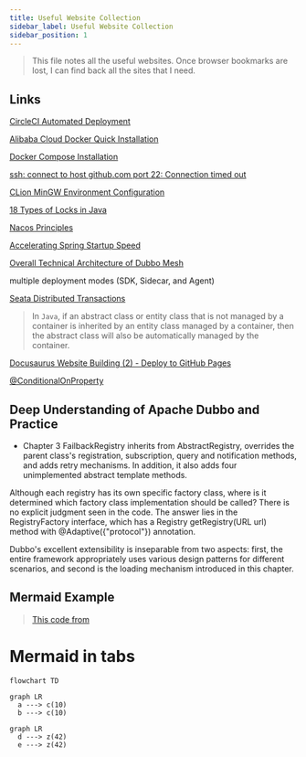```yaml
---
title: Useful Website Collection
sidebar_label: Useful Website Collection
sidebar_position: 1
---
```



> This file notes all the useful websites. Once browser bookmarks are lost, I can find back all the sites that I need.

## Links

[CircleCI Automated Deployment](https://zhuanlan.zhihu.com/p/370550987)

[Alibaba Cloud Docker Quick Installation](https://www.cnblogs.com/hongmaju/p/15598990.html)

[Docker Compose Installation](https://www.cnblogs.com/lihw-study/p/16022277.html)

[ssh: connect to host github.com port 22: Connection timed out](https://blog.csdn.net/hdm314/article/details/119947761)

[CLion MinGW Environment Configuration](https://zhuanlan.zhihu.com/p/43680621)

[18 Types of Locks in Java](https://mp.weixin.qq.com/s/QYJLQN2XsI88Gh0xOxS4MA)

[Nacos Principles](https://mp.weixin.qq.com/s/4QgQ1h9VSJZ4c2tFDm6log)

[Accelerating Spring Startup Speed](https://mp.weixin.qq.com/s/ZMIUXDc7yY64GDE70g3-kA)

[Overall Technical Architecture of Dubbo Mesh](https://www.alibabacloud.com/blog/overall-technical-architecture-of-dubbo-mesh_600029)

multiple deployment modes (SDK, Sidecar, and Agent)

[Seata Distributed Transactions](https://mp.weixin.qq.com/s/cM8XUouYGnUVYwm1qgUqVQ)

> In `Java`, if an abstract class or entity class that is not managed by a container is inherited by an entity class managed by a container, then the abstract class will also be automatically managed by the container.

[Docusaurus Website Building (2) - Deploy to GitHub Pages](https://juejin.cn/post/7115631818736402440)

[@ConditionalOnProperty](https://blog.csdn.net/winterking3/article/details/114822929)

## Deep Understanding of Apache Dubbo and Practice

- Chapter 3
FailbackRegistry inherits from AbstractRegistry, overrides the parent class's registration, subscription, query and notification methods, and adds retry mechanisms. In addition, it also adds four unimplemented abstract template methods.

Although each registry has its own specific factory class, where is it determined which factory class implementation should be called? There is no explicit judgment seen in the code. The answer lies in the RegistryFactory interface, which has a Registry getRegistry(URL url) method with @Adaptive({"protocol"}) annotation.

Dubbo's excellent extensibility is inseparable from two aspects: first, the entire framework appropriately uses various design patterns for different scenarios, and second is the loading mechanism introduced in this chapter.



## Mermaid Example

> [This code from](https://juejin.cn/post/7038144693867118629)


# Mermaid in tabs
  
<!-- [start] add this to avoid the possible bug. Note: the empty line before [```] is necessary -->
```mermaid
flowchart TD

```
<!-- [end] add this to avoid the possible bug -->


<Tabs>
<TabItem value="tab-a">

```mermaid
graph LR
  a ---> c(10)
  b ---> c(10)
```

</TabItem>

<TabItem value="tab-b">

```mermaid
graph LR
  d ---> z(42)
  e ---> z(42)
```

</TabItem>
</Tabs>
